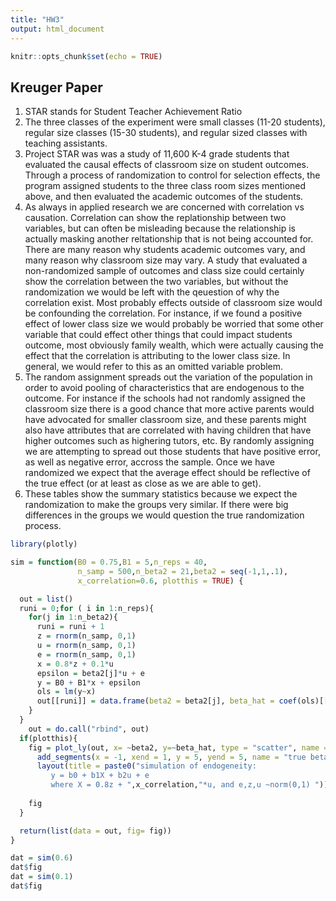 ```yaml
---
title: "HW3"
output: html_document
---
```


```r
knitr::opts_chunk$set(echo = TRUE)
```

## Kreuger Paper

1. STAR stands for Student Teacher Achievement Ratio
2. The three classes of the experiment were small classes (11-20 students),
regular size classes (15-30 students), and regular sized classes with teaching
assistants.
3. Project STAR was was a study of 11,600 K-4 grade students that evaluated the causal 
effects of classroom size on student outcomes. Through a process of randomization to 
control for selection effects, the program assigned students to the three class room 
sizes mentioned above, and then evaluated the academic outcomes of the students. 
4. As always in applied research we are concerned with correlation vs causation. Correlation can show the replationship between two variables, but can often be misleading because the relationship is actually masking another reltationship that is not being accounted for. There are 
many reason why students academic outcomes vary, and many reason why classroom size may vary. 
A study that evaluated a non-randomized sample of outcomes and class size could certainly show
the correlation between the two variables, but without the randomization we would be left with
the qeuestion of why the correlation exist. Most probably effects outside of classroom size 
would be confounding the correlation. For instance, if we found a positive effect of lower 
class size we would probably be worried that some other variable that could effect other things 
that could impact students outcome, most obviously family wealth, which were actually causing the effect that the correlation is attributing to the lower class size. In general, we would refer to this as an omitted variable problem.
5. The random assignment spreads out the variation of the population in order to avoid pooling of characteristics that are endogenous to the outcome. For instance if the schools had not randomly assigned the classroom size there is a good chance that more active parents would have advocated for smaller classroom size, and these parents might also have attributes that are correlated with having children that have higher outcomes such as highering tutors, etc. By randomly assigning we are attempting to spread out those students that have positive error, as well as negative error, accross the sample. Once we have randomized we expect that the average effect should be reflective of the true effect (or at least as close as we are able to get).
6. These tables show the summary statistics because we expect the randomization to make the groups very similar. If there were big differences in the groups we would question the true randomization process. 

```r

library(plotly)

sim = function(B0 = 0.75,B1 = 5,n_reps = 40,
               n_samp = 500,n_beta2 = 21,beta2 = seq(-1,1,.1),
               x_correlation=0.6, plotthis = TRUE) {

  out = list()
  runi = 0;for ( i in 1:n_reps){
    for(j in 1:n_beta2){
      runi = runi + 1
      z = rnorm(n_samp, 0,1)
      u = rnorm(n_samp, 0,1)
      e = rnorm(n_samp, 0,1)
      x = 0.8*z + 0.1*u
      epsilon = beta2[j]*u + e
      y = B0 + B1*x + epsilon 
      ols = lm(y~x)
      out[[runi]] = data.frame(beta2 = beta2[j], beta_hat = coef(ols)[[2]])
    }
  }
    out = do.call("rbind", out)
  if(plotthis){
    fig = plot_ly(out, x= ~beta2, y=~beta_hat, type = "scatter", name = "beta hat")%>%
      add_segments(x = -1, xend = 1, y = 5, yend = 5, name = "true beta") %>%
      layout(title = paste0("simulation of endogeneity:
         y = b0 + b1X + b2u + e 
         where X = 0.8z + ",x_correlation,"*u, and e,z,u ~norm(0,1) "))
    
    fig
  }

  return(list(data = out, fig= fig))
}

dat = sim(0.6)
dat$fig
dat = sim(0.1)
dat$fig


```




